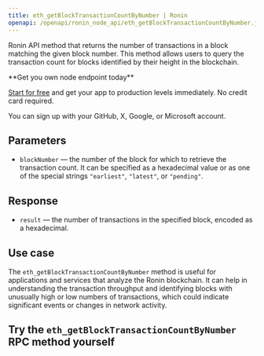 ---
title: eth_getBlockTransactionCountByNumber | Ronin
openapi: /openapi/ronin_node_api/eth_getBlockTransactionCountByNumber.json POST /3997273fc956a67dc6982384500e669e
---

Ronin API method that returns the number of transactions in a block matching the given block number. This method allows users to query the transaction count for blocks identified by their height in the blockchain.

<Check>
**Get you own node endpoint today**

[Start for free](https://console.chainstack.com/) and get your app to production levels immediately. No credit card required.

You can sign up with your GitHub, X, Google, or Microsoft account.
</Check>


## Parameters

* `blockNumber` — the number of the block for which to retrieve the transaction count. It can be specified as a hexadecimal value or as one of the special strings `"earliest"`, `"latest"`, or `"pending"`.

## Response

* `result` — the number of transactions in the specified block, encoded as a hexadecimal.

## Use case

The `eth_getBlockTransactionCountByNumber` method is useful for applications and services that analyze the Ronin blockchain. It can help in understanding the transaction throughput and identifying blocks with unusually high or low numbers of transactions, which could indicate significant events or changes in network activity.

## Try the `eth_getBlockTransactionCountByNumber` RPC method yourself